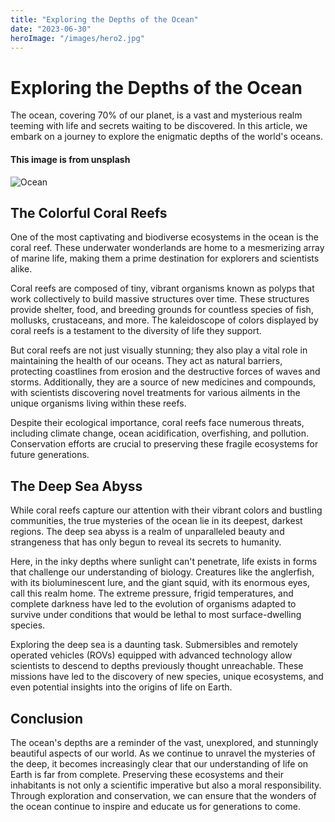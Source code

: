 ```yaml
---
title: "Exploring the Depths of the Ocean"
date: "2023-06-30"
heroImage: "/images/hero2.jpg"
---
```


# Exploring the Depths of the Ocean

The ocean, covering 70% of our planet, is a vast and mysterious realm teeming with life and secrets waiting to be discovered. In this article, we embark on a journey to explore the enigmatic depths of the world's oceans.

#### This image is from unsplash
![Ocean](https://images.unsplash.com/photo-1504817343863-5092a923803e?q=80&w=3270&auto=format&fit=crop&ixlib=rb-4.0.3&ixid=M3wxMjA3fDB8MHxwaG90by1wYWdlfHx8fGVufDB8fHx8fA%3D%3D)

## The Colorful Coral Reefs

One of the most captivating and biodiverse ecosystems in the ocean is the coral reef. These underwater wonderlands are home to a mesmerizing array of marine life, making them a prime destination for explorers and scientists alike.

Coral reefs are composed of tiny, vibrant organisms known as polyps that work collectively to build massive structures over time. These structures provide shelter, food, and breeding grounds for countless species of fish, mollusks, crustaceans, and more. The kaleidoscope of colors displayed by coral reefs is a testament to the diversity of life they support.

But coral reefs are not just visually stunning; they also play a vital role in maintaining the health of our oceans. They act as natural barriers, protecting coastlines from erosion and the destructive forces of waves and storms. Additionally, they are a source of new medicines and compounds, with scientists discovering novel treatments for various ailments in the unique organisms living within these reefs.

Despite their ecological importance, coral reefs face numerous threats, including climate change, ocean acidification, overfishing, and pollution. Conservation efforts are crucial to preserving these fragile ecosystems for future generations.

## The Deep Sea Abyss

While coral reefs capture our attention with their vibrant colors and bustling communities, the true mysteries of the ocean lie in its deepest, darkest regions. The deep sea abyss is a realm of unparalleled beauty and strangeness that has only begun to reveal its secrets to humanity.

Here, in the inky depths where sunlight can't penetrate, life exists in forms that challenge our understanding of biology. Creatures like the anglerfish, with its bioluminescent lure, and the giant squid, with its enormous eyes, call this realm home. The extreme pressure, frigid temperatures, and complete darkness have led to the evolution of organisms adapted to survive under conditions that would be lethal to most surface-dwelling species.

Exploring the deep sea is a daunting task. Submersibles and remotely operated vehicles (ROVs) equipped with advanced technology allow scientists to descend to depths previously thought unreachable. These missions have led to the discovery of new species, unique ecosystems, and even potential insights into the origins of life on Earth.

## Conclusion

The ocean's depths are a reminder of the vast, unexplored, and stunningly beautiful aspects of our world. As we continue to unravel the mysteries of the deep, it becomes increasingly clear that our understanding of life on Earth is far from complete. Preserving these ecosystems and their inhabitants is not only a scientific imperative but also a moral responsibility. Through exploration and conservation, we can ensure that the wonders of the ocean continue to inspire and educate us for generations to come.
